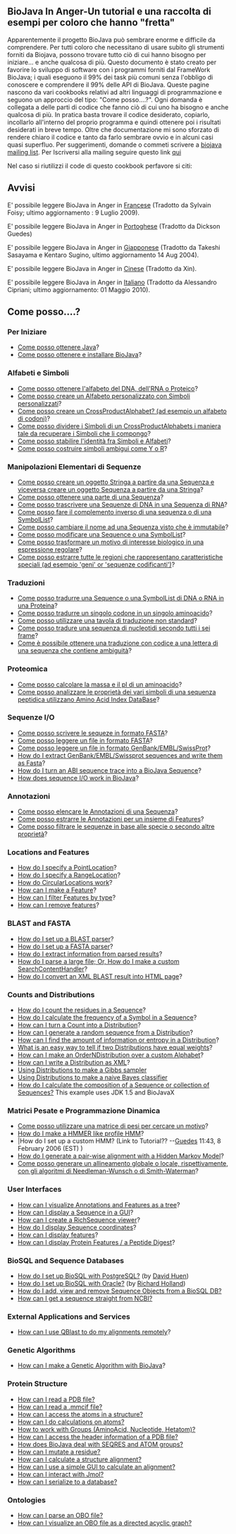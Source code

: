 ==BioJava In Anger-Un tutorial e una raccolta di esempi per coloro che hanno "fretta"==

Apparentemente il progetto BioJava può sembrare enorme e difficile da comprendere. Per tutti coloro che necessitano di usare subito gli strumenti forniti da Biojava, possono trovare tutto ciò di cui hanno bisogno per iniziare... e anche qualcosa di più. Questo documento è stato creato per favorire lo sviluppo di software con i programmi forniti dal FrameWork BioJava; i quali eseguono il 99% dei task più comuni senza l'obbligo di conoscere e comprendere il 99% delle API di BioJava. Queste pagine nascono da vari cookbooks relativi ad altri linguaggi di programmazione e seguono un approccio del tipo: "Come posso....?". Ogni domanda è collegata a delle parti di codice che fanno ciò di cui uno ha bisogno e anche qualcosa di più. In pratica basta trovare il codice desiderato, copiarlo, incollarlo all'interno del proprio programma e quindi ottenere poi i risultati desiderati in breve tempo. Oltre che documentazione mi sono sforzato di rendere chiaro il codice e tanto da farlo sembrare ovvio e in alcuni casi quasi superfluo.
Per suggerimenti, domande o commeti scrivere a [mailto:biojava-l@biojava.org biojava mailing list]. Per Iscriversi alla mailing
seguire questo link [http://biojava.org/mailman/listinfo/biojava-l qui]

Nel caso si riutilizzi il code di questo cookbook perfavore si citi:

{{Reference}}

== Avvisi==

E' possibile leggere BioJava in Anger in [[Biojava:CookbookFrench|Francese]] (Tradotto da Sylvain Foisy; ultimo aggiornamento : 9 Luglio 2009).

E' possibile leggere BioJava in Anger in [[Biojava:CookbookPortuguese|Portoghese]] (Tradotto da Dickson Guedes)

E' possibile leggere BioJava in Anger in [http://www.geocities.jp/bio_portal/bj_in_anger_ja/ Giapponese] (Tradotto da Takeshi Sasayama e Kentaro Sugino, ultimo aggiornamento 14 Aug 2004).

E' possibile leggere BioJava in Anger in [http://www.cbi.pku.edu.cn/chinese/documents/PUMA/biojava/index-cn.html Cinese] (Tradotto da Xin).

E' possibile leggere BioJava in Anger in [[Biojava:CookBookItaliano|Italiano]] (Tradotto da Alessandro Cipriani; ultimo aggiornamento: 01 Maggio 2010).

== Come posso....? ==

=== Per Iniziare ===

* [http://java.sun.com/javase/downloads/index.jsp Come posso ottenere Java]?
* [[BioJava:CookBookItaliano:GetStarted|Come posso ottenere e installare BioJava]]?

=== Alfabeti e Simboli ===

* [[Biojava:CookBookItaliano:Alphabets|Come posso ottenere l'alfabeto del DNA, dell'RNA o Proteico]]?
* [[Biojava:CookBookItaliano:Alphabets:Custom|Come posso creare un Alfabeto personalizzato con Simboli personalizzati]]?
* [[Biojava:CookBookItaliano:Alphabets:CrossProduct|Come posso creare un CrossProductAlphabet? (ad esempio un alfabeto di codoni)]]?
* [[Biojava:CookBookItaliano:Alphabets:Component|Come posso dividere i Simboli di un  CrossProductAlphabets i maniera tale da recuperare i Simboli che li compongo]]?
* [[Biojava:CookBookItaliano:Alphabets:Canonical|Come posso stabilire l'identità fra Simboli e Alfabeti]]?
* [[Biojava:CookBookItaliano:Alphabets:Ambiguous|Come posso costruire simboli ambigui come Y o R]]?

=== Manipolazioni Elementari di Sequenze ===

* [[Biojava:CookBookItaliano:Sequence|Come posso creare un oggetto Stringa a partire da una Sequenza e viceversa creare un oggetto Sequenza a partire da una Stringa]]?
* [[Biojava:CookBookItaliano:Sequence:SubSequence|Come posso ottenere una parte di una Sequenza]]?
* [[Biojava:CookBookItaliano:Sequence:Transcribe|Come posso trascrivere una Sequenze di DNA in una Sequenza di RNA]]?
* [[Biojava:CookBookItaliano:Sequence:Reverse|Come posso fare il complemento inverso di una sequenza o di una SymbolList]]?
* [[Biojava:CookBookItaliano:Sequence:ChangeName|Come posso cambiare il nome ad una Sequenza visto che è immutabile]]?
* [[Biojava:CookBookItaliano:Sequence:Edit|Come posso modificare una Sequence o una SymbolList]]?
* [[Biojava:CookBookItaliano:Sequence:Regex|Come posso trasformare un motivo di interesse biologico in una espressione regolare]]?
* [[Biojava:CookBookItaliano:Sequence:ExtractGeneRegions|Come posso estrarre tutte le regioni che rappresentano caratteristiche speciali (ad esempio 'geni' or 'sequenze codificanti')]]?

=== Traduzioni===

* [[Biojava:CookBookItaliano:Translation|Come posso tradurre una Sequence o una SymbolList di DNA o RNA in una Proteina]]?
* [[Biojava:CookBookItaliano:Translation:Single|Come posso tradurre un singolo codone in un singolo aminoacido]]?
* [[Biojava:CookBookItaliano:Translation:NonStandart|Come posso utilizzare una tavola di traduzione non standard]]?
* [[Biojava:CookBookItaliano:Translation:SixFrames|Come posso tradure una sequenza di nucleotidi secondo tutti i sei frame]]?
* [[Biojava:CookBookItaliano:Translation:OneLetterAmbi|Come è possibile ottenere una traduzione con codice a una lettera di una sequenza  che contiene ambiguità]]?

=== Proteomica ===

* [[Biojava:CookBookItaliano:Proteomics|Come posso calcolare la massa e il pI di un aminoacido]]?
* [[Biojava:CookBookItaliano:Proteomics:AAindex|Come posso analizzare le proprietà dei vari simboli di una sequenza peptidica utilizzano Amino Acid Index DataBase]]?

=== Sequenze I/O ===

* [[Biojava:CookBookItaliano:SeqIO:WriteInFasta|Come posso scrivere le sequeze in formato FASTA]]?
* [[Biojava:CookBookItaliano:SeqIO:ReadFasta| Come posso leggere un file in formato FASTA]]?
* [[Biojava:CookBookItaliano:SeqIO:ReadGES|Come posso leggere un file in formato GenBank/EMBL/SwissProt]]?
* [[Biojava:Cookbook:SeqIO:GBtoFasta|How do I extract GenBank/EMBL/Swissprot sequences and write them as Fasta]]?
* [[Biojava:Cookbook:SeqIO:ABItoSequence|How do I turn an ABI sequence trace into a BioJava Sequence]]?
* [[Biojava:Cookbook:SeqIO:Echo|How does sequence I/O work in BioJava]]?

=== Annotazioni ===

* [[BioJava:CookBookItaliano:Annotations:List|Come posso elencare le Annotazioni di una Sequenza]]?
* [[BioJava:CookBookItaliano:Annotations:List2|Come posso estrarre le Annotazioni per un insieme di Features]]? 
* [[BioJava:CookBookItaliano:Annotations:Filter|Come posso filtrare le sequenze in base alle specie o secondo altre proprietà]]?

=== Locations and Features ===

* [[BioJava:Cookbook:Locations:Point|How do I specify a PointLocation]]?
* [[BioJava:Cookbook:Locations:Range|How do I specify a RangeLocation]]?
* [[BioJava:Cookbook:Locations:Circular|How do CircularLocations work]]?
* [[BioJava:Cookbook:Locations:Feature|How can I make a Feature]]?
* [[BioJava:Cookbook:Locations:Filter|How can I filter Features by type]]?
* [[BioJava:Cookbook:Locations:Remove|How can I remove features]]?

=== BLAST and FASTA ===

* [[BioJava:CookBook:Blast:Parser|How do I set up a BLAST parser]]?
* [[BioJava:CookBook:Fasta:Parser|How do I set up a FASTA parser]]?
* [[BioJava:CookBook:Blast:Extract|How do I extract information from parsed results]]?
* [[BioJava:CookBook:Blast:Echo|How do I parse a large file; Or, How do I make a custom SearchContentHandler]]?
* [[BioJava:CookBook:Blast:XML|How do I convert an XML BLAST result into HTML page]]?

=== Counts and Distributions ===

* [[BioJava:CookBook:Count:Residues|How do I count the residues in a Sequence]]?
* [[BioJava:CookBook:Count:Frequency|How do I calculate the frequency of a Symbol in a Sequence]]?
* [[BioJava:CookBook:Count:ToDistrib|How can I turn a Count into a Distribution]]?
* [[BioJava:CookBook:Distribution:RandomSeqs|How can I generate a random sequence from a Distribution]]?
* [[BioJava:CookBook:Distribution:Entropy|How can I find the amount of information or entropy in a Distribution]]?
* [[BioJava:CookBook:Distribution:Emission|What is an easy way to tell if two Distributions have equal weights]]?
* [[BioJava:CookBook:Distribution:Custom|How can I make an OrderNDistribution over a custom Alphabet]]?
* [[BioJava:CookBook:Distribution:XML|How can I write a Distribution as XML]]?
* [[BioJava:CookBook:Distribution:Gibbs|Using Distributions to make a Gibbs sampler]]
* [[BioJava:CookBook:Distribution:Bayes|Using Distributions to make a naive Bayes classifier]]
* [[Biojava:CookBook:Distribution:Composition|How do I calculate the composition of a Sequence or collection of Sequences?]] This example uses JDK 1.5 and BioJavaX

=== Matrici Pesate e Programmazione Dinamica ===

* [[BioJava:CookBook:DP:WeightMatrix|Come posso utilizzare una matrice di pesi per cercare un motivo]]?
* [[BioJava:CookBook:DP:HMM|How do I make a HMMER like profile HMM]]?
* |How do I set up a custom HMM? (Link to Tutorial?? --[[User:Guedes|Guedes]] 11:43, 8 February 2006 (EST) )
* [[BioJava:CookBook:DP:PairWise|How do I generate a pair-wise alignment with a Hidden Markov Model]]?
* [[BioJava:CookbookItaliano:DP:PairWise2|Come posso generare un allineamento globale o locale, rispettivamente, con gli algoritmi di Needleman-Wunsch o di Smith-Waterman]]?

=== User Interfaces ===

* [[BioJava:CookBook:Interfaces:ViewAsTree|How can I visualize Annotations and Features as a tree]]?
* [[BioJava:CookBook:Interfaces:ViewInGUI|How can I display a Sequence in a GUI]]?
* [[BioJava:CookBook:Interfaces:ViewInGUI2|How can I create a RichSequence viewer]]?
* [[BioJava:CookBook:Interfaces:Coordinates|How do I display Sequence coordinates]]?
* [[BioJava:CookBook:Interfaces:Features|How can I display features]]?
* [[BioJava:CookBook:Interfaces:ProteinPeptideFeatures|How can I display Protein Features / a Peptide Digest]]?

=== BioSQL and Sequence Databases ===

* [[BioJava:CookBook:BioSQL:SetupPostGre|How do I set up BioSQL with PostgreSQL?]] (by [[User:David|David Huen]])
* [[BioJava:CookBook:BioSQL:SetupOracle|How do I set up BioSQL with Oracle?]] (by [[User:Richard|Richard Holland]])
* [[BioJava:CookBook:BioSQL:Manage|How do I add, view and remove Sequence Objects from a BioSQL DB?]]
* [[BioJava:CookBook:ExternalSources:NCBIFetch|How can I get a sequence straight from NCBI?]]

=== External Applications and Services ===

* [[BioJava:CookBook:Services:Qblast|How can I use QBlast to do my alignments remotely]]?

=== Genetic Algorithms ===

* [[BioJava:CookBook:GA|How can I make a Genetic Algorithm with BioJava]]?

=== Protein Structure ===

* [[BioJava:CookBook:PDB:read|How can I read a PDB file?]]
* [[BioJava:CookBook:PDB:mmcif|How can I read a .mmcif file?]]
* [[BioJava:CookBook:PDB:atoms|How can I access the atoms in a structure?]]
* [[BioJava:CookBook:PDB:atomsCalc|How can I do calculations on atoms?]]
* [[BioJava:CookBook:PDB:groups|How to work with Groups (AminoAcid, Nucleotide, Hetatom)?]]
* [[BioJava:CookBook:PDB:header|How can I access the header information of a PDB file?]]
* [[BioJava:CookBook:PDB:seqres|How does BioJava deal with SEQRES and ATOM groups?]]
* [[BioJava:CookBook:PDB:mutate|How can I mutate a residue?]]
* [[BioJava:CookBook:PDB:align|How can I calculate a structure alignment?]]
* [[BioJava:CookBook:PDB:alignGUI|How can I use a simple GUI to calculate an alignment?]]
* [[BioJava:CookBook:PDB:Jmol|How can I interact with Jmol?]]
* [[BioJava:CookBook:PDB:hibernate|How can I serialize to a database?]]

=== Ontologies ===
* [[BioJava:CookBook:OBO:parse|How can I parse an OBO file?]]
* [[BioJava:CookBook:OBO:visualize|How can I visualize an OBO file as a directed acyclic graph?]]